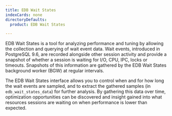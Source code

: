 ```yaml
---
title: EDB Wait States
indexCards: none
directoryDefaults:
  product: EDB Wait States

---
```


EDB Wait States is a tool for analyzing performance and tuning by allowing the collection and querying of wait event data. Wait events, introduced in PostgreSQL 9.6, are recorded alongside other session activity and provide a snapshot of whether a session is waiting for I/O, CPU, IPC, locks or timeouts. Snapshots of this information are gathered by the EDB Wait States background worker (BGW) at regular intervals. 

The EDB Wait States interface allows you to control when and for how long the wait events are sampled, and to extract the gathered samples (in `edb_wait_states_data`) for further analysis. By gathering this data over time, optimization opportunities can be discovered and insight gained into what resources sessions are waiting on when performance is lower than expected.
